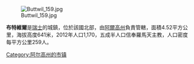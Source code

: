 [[Image:Buttwil_159.jpg|right]]

'''布特維爾'''是[[瑞士|瑞士]]的城鎮，位於該國北部，由[[阿爾高州|阿爾高州]]負責管轄，面積4.52平方公里，海拔高度641米，2012年人口1,170，五成半人口信奉羅馬天主教，人口密度每平方公里259人。

{{Switzerland-geo-stub}}
[[Category:阿尔高州的市镇|Category:阿尔高州的市镇]]